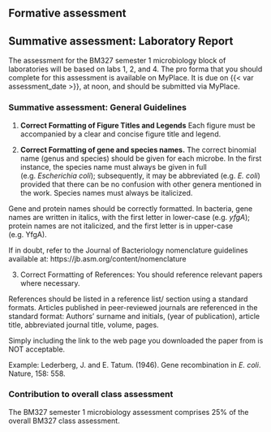 ## Formative assessment

## Summative assessment: Laboratory Report

The assessment for the BM327 semester 1 microbiology block of laboratories will be based on labs 1, 2, and 4. The pro forma that you should complete for this assessment is available on MyPlace. It is due on {{< var assessment_date >}}, at noon, and should be submitted via MyPlace.

### Summative assessment: General Guidelines

1.	**Correct Formatting of Figure Titles and Legends**
Each figure must be accompanied by a clear and concise figure title and legend. 

2.	**Correct Formatting of gene and species names.**
The correct binomial name (genus and species) should be given for each microbe. In the first instance, the species name must always be given in full (e.g. *Escherichia coli*); subsequently, it may be abbreviated (e.g. *E. coli*) provided that there can be no confusion with other genera mentioned in the work. Species names must always be italicized.  

Gene and protein names should be correctly formatted. In bacteria, gene names are written in italics, with the first letter in lower-case (e.g. *yfgA*); protein names are not italicized, and the first letter is in upper-case (e.g. YfgA). 

If in doubt, refer to the Journal of Bacteriology nomenclature guidelines available at: https://jb.asm.org/content/nomenclature

3.	Correct Formatting of References: You should reference relevant papers where necessary.

References should be listed in a reference list/ section using a standard formats. Articles published in peer-reviewed journals are referenced in the standard format: Authors’ surname and initials, (year of publication), article title, abbreviated journal title, volume, pages.

Simply including the link to the web page you downloaded the paper from is NOT acceptable.

Example: Lederberg, J. and E. Tatum. (1946). Gene recombination in *E. coli*. Nature, 158: 558.


### Contribution to overall class assessment

The BM327 semester 1 microbiology assessment comprises 25% of the overall BM327 class assessment.
